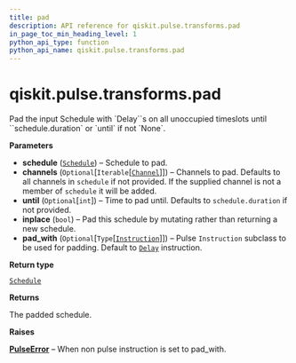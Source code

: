 ```yaml
---
title: pad
description: API reference for qiskit.pulse.transforms.pad
in_page_toc_min_heading_level: 1
python_api_type: function
python_api_name: qiskit.pulse.transforms.pad
---
```


# qiskit.pulse.transforms.pad

<Function id="qiskit.pulse.transforms.pad" name="pad" isDedicatedPage={true} github="https://github.com/qiskit/qiskit/tree/stable/0.23/qiskit/pulse/transforms/canonicalization.py" signature="pad(schedule, channels=None, until=None, inplace=False, pad_with=None)">
  Pad the input Schedule with `Delay``s on all unoccupied timeslots until ``schedule.duration` or `until` if not `None`.

  **Parameters**

  *   **schedule** ([`Schedule`](qiskit.pulse.Schedule "qiskit.pulse.schedule.Schedule")) – Schedule to pad.
  *   **channels** (`Optional`\[`Iterable`\[[`Channel`](pulse#qiskit.pulse.channels.Channel "qiskit.pulse.channels.Channel")]]) – Channels to pad. Defaults to all channels in `schedule` if not provided. If the supplied channel is not a member of `schedule` it will be added.
  *   **until** (`Optional`\[`int`]) – Time to pad until. Defaults to `schedule.duration` if not provided.
  *   **inplace** (`bool`) – Pad this schedule by mutating rather than returning a new schedule.
  *   **pad\_with** (`Optional`\[`Type`\[[`Instruction`](pulse#qiskit.pulse.instructions.Instruction "qiskit.pulse.instructions.instruction.Instruction")]]) – Pulse `Instruction` subclass to be used for padding. Default to [`Delay`](qiskit.pulse.instructions.Delay "qiskit.pulse.instructions.Delay") instruction.

  **Return type**

  [`Schedule`](qiskit.pulse.Schedule "qiskit.pulse.schedule.Schedule")

  **Returns**

  The padded schedule.

  **Raises**

  [**PulseError**](pulse#qiskit.pulse.PulseError "qiskit.pulse.PulseError") – When non pulse instruction is set to pad\_with.
</Function>


